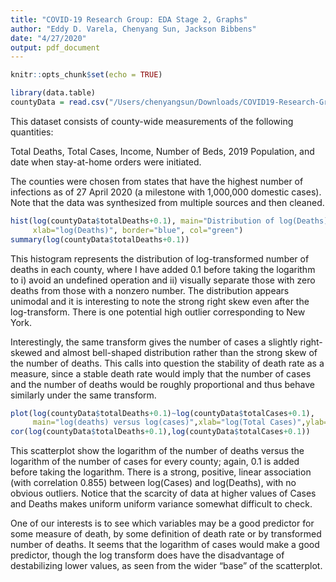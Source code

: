 ```yaml
---
title: "COVID-19 Research Group: EDA Stage 2, Graphs"
author: "Eddy D. Varela, Chenyang Sun, Jackson Bibbens"
date: "4/27/2020"
output: pdf_document
---
```


```r
knitr::opts_chunk$set(echo = TRUE)
```
```r
library(data.table)
countyData = read.csv("/Users/chenyangsun/Downloads/COVID19-Research-Group-master/src/data/countyData.csv")
```

This dataset consists of county-wide measurements of the following quantities:

Total Deaths, 
Total Cases, 
Income, 
Number of Beds, 
2019 Population, and 
date when stay-at-home orders were initiated.

The counties were chosen from states that have the highest number of infections as of 27 April 2020 (a milestone with 1,000,000 domestic cases). Note that the data was synthesized from multiple sources and then cleaned.

```r
hist(log(countyData$totalDeaths+0.1), main="Distribution of log(Deaths)", 
     xlab="log(Deaths)", border="blue", col="green")
summary(log(countyData$totalDeaths+0.1))
```

This histogram represents the distribution of log-transformed number of deaths in each county, where I have added 0.1 before taking the logarithm to i) avoid an undefined operation and ii) visually separate those with zero deaths from those with a nonzero number. The distribution appears unimodal and it is interesting to note the strong right skew even after the log-transform. There is one potential high outlier corresponding to New York. 

Interestingly, the same transform gives the number of cases a slightly right-skewed and almost bell-shaped distribution rather than the strong skew of the number of deaths. This calls into question the stability of death rate as a measure, since a stable death rate would imply that the number of cases and the number of deaths would be roughly proportional and thus behave similarly under the same transform.

```r
plot(log(countyData$totalDeaths+0.1)~log(countyData$totalCases+0.1), 
     main="log(deaths) versus log(cases)",xlab="log(Total Cases)",ylab="log(Total Deaths)")
cor(log(countyData$totalDeaths+0.1),log(countyData$totalCases+0.1))
```

This scatterplot show the logarithm of the number of deaths versus the logarithm of the number of cases for every county; again, 0.1 is added before taking the logarithm. There is a strong, positive, linear association (with correlation 0.855) between log(Cases) and log(Deaths), with no obvious outliers. Notice that the scarcity of data at higher values of Cases and Deaths makes uniform uniform variance somewhat difficult to check. 

One of our interests is to see which variables may be a good predictor for some measure of death, by some definition of death rate or by transformed number of deaths. It seems that the logarithm of cases would make a good predictor, though the log transform does have the disadvantage of destabilizing lower values, as seen from the wider "base" of the scatterplot. 






